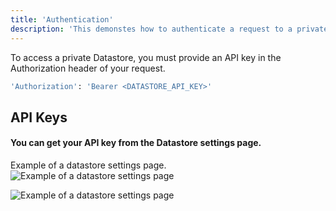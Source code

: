```yaml
---
title: 'Authentication'
description: 'This demonstes how to authenticate a request to a private Datastore'
---
```


To access a private Datastore, you must provide an API key in the Authorization header of your request.

```bash
'Authorization': 'Bearer <DATASTORE_API_KEY>'
```

## API Keys

#### You can get your API key from the Datastore settings page.

Example of a datastore settings page.
![Example of a datastore settings page](/images/datastore-settings-header.png)

![Example of a datastore settings page](/images/datastore-api-key.png)
